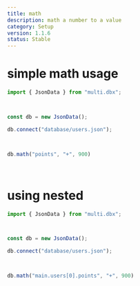 ```yaml
---
title: math
description: math a number to a value
category: Setup
version: 1.1.6
status: Stable
---
```


# simple math usage


```ts
import { JsonData } from "multi.dbx";



const db = new JsonData(); 

db.connect("database/users.json");



db.math("points", "+", 900)
```

<br />

# using nested


```ts
import { JsonData } from "multi.dbx";



const db = new JsonData(); 

db.connect("database/users.json");



db.math("main.users[0].points", "+", 900)
```
